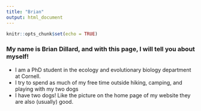 ```yaml
---
title: "Brian"
output: html_document
---
```


```r
knitr::opts_chunk$set(echo = TRUE)
```
### My name is Brian Dillard, and with this page, I will tell you about myself!


* I am a PhD student in the ecology and evolutionary biology department at Cornell.
* I try to spend as much of my free time outside hiking, camping, and playing with my two dogs
* I have two dogs! Like the picture on the home page of my website they are also (usually) good.
